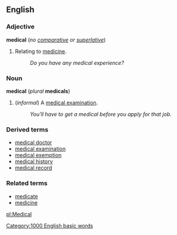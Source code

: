 ==English==
===Adjective===
'''medical''' (''no [[comparative]] or [[superlative]]'')

#Relating to [[medicine]].
#:''Do you have any medical experience?''

===Noun===
'''medical''' (''plural'' '''medicals''')

#(''informal'') A [[medical examination]].
#:''You'll have to get a medical before you apply for that job.''

===Derived terms===
*[[medical doctor]]
*[[medical examination]]
*[[medical exemption]]
*[[medical history]]
*[[medical record]]

===Related terms===
*[[medicate]]
*[[medicine]]

[[pl:Medical]]
[[Category:1000 English basic words]]